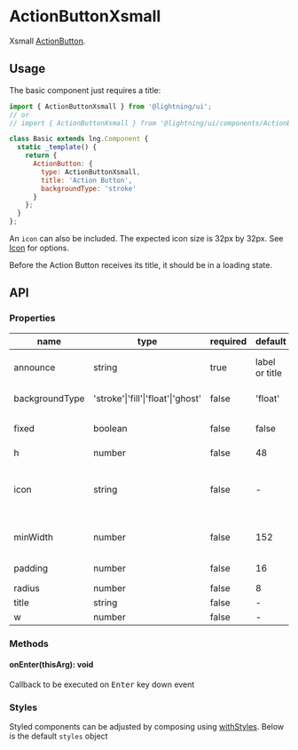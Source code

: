 
# ActionButtonXsmall

Xsmall [ActionButton](?path=/docs/actionbutton--base).

## Usage

The basic component just requires a title:

```js
import { ActionButtonXsmall } from '@lightning/ui';
// or
// import { ActionButtonXsmall } from '@lightning/ui/components/ActionButton';

class Basic extends lng.Component {
  static _template() {
    return {
      ActionButton: {
        type: ActionButtonXsmall,
        title: 'Action Button',
        backgroundType: 'stroke'
      }
    };
  }
};
```

An `icon` can also be included. The expected icon size is 32px by 32px. See [Icon](?path=/docs/icon--basic) for options.

<Canvas>
  <Story id="actionbuttonxsmall--base" />
</Canvas>


Before the Action Button receives its title, it should be in a loading state.
<Canvas>
  <Story id="actionbuttonxsmall--loading" />
</Canvas>

## API

### Properties

name|type|required|default|description
--|--|--|--|--
announce|string|true|label or title|announcement text for screen readers
backgroundType|'stroke'\|'fill'\|'float'\|'ghost'|false|'float'|color of `Button` container.
fixed|boolean|false|false|when true, `w` overrides `minWidth`
h|number|false|48|height
icon|string|false|-|URI for icon or inline svg that may live next to the title. See <a href="?path=/docs/icon--basic">Icon</a>
minWidth|number|false|152|minimum width of the button
padding|number|false|16|left and right padding value
radius|number|false|8|border radius
title|string|false|-|button text
w|number|false|-|width

### Methods

#### onEnter(thisArg): void

Callback to be executed on <kbd>Enter</kbd> key down event

### Styles

Styled components can be adjusted by composing using [withStyles](?path=/docs/mixins-withstyles--basic). Below is the default `styles` object

<Theme theme={ActionButtonXsmall.styles} />